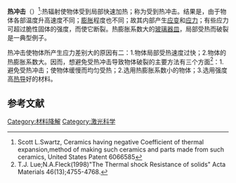 {{機械失效模式}}
'''热冲击'''（{{lang-en|Thermal shock}}）<ref>Scott L.Swartz, Ceramics having negative Coefficient of thermal expansion,method of making such ceramics and parts made  from such ceramics, United States Patent 6066585</ref>:热辐射使物体受到局部快速加热；称为受到热冲击。结果是，由于物体各部温度升高速度不同；[[膨胀|膨胀]]程度也不同；故其内部产生[[应变|应变]]和[[应力|应力]]；有些应力可超过脆性固体的强度，而使它断裂。热膨胀系数大的[[玻璃器皿|玻璃器皿]]，局部受热而破裂是一典型例子。

热冲击使物体所产生应力差别大的原因有二：1.物体局部受热速度过快；2.物体的热膨胀系数大。因而，想避免受热冲击导致物体破裂的主要方法有三个方面<ref>T.J. Lue;N.A.Fleck(1998)"The Thermal shock Resistance of solids" Acta Materials 46(13);4755-4768.</ref>：1.避免受热冲击；使物体缓慢而均匀受热；2.选用热膨胀系数小的物体；3.选用强度高[[热导|热导]]好的材料。

==参考文献==
<references/>

[[Category:材料降解|Category:材料降解]]
[[Category:激光科学|Category:激光科学]]